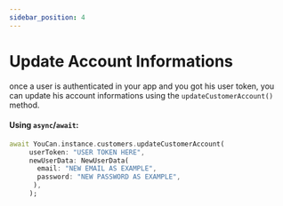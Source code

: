 ```yaml
---
sidebar_position: 4
---
```


# Update Account Informations

once a user is authenticated in your app and you got his user token, you can update his account informations using the `updateCustomerAccount()` method.

#### Using `async`/`await`:

```dart
await YouCan.instance.customers.updateCustomerAccount(
     userToken: "USER TOKEN HERE",
     newUserData: NewUserData(
       email: "NEW EMAIL AS EXAMPLE",
       password: "NEW PASSWORD AS EXAMPLE",
      ),
     );
```
